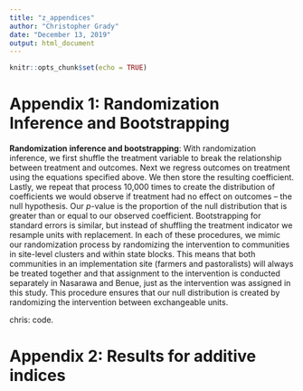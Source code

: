 ```yaml
---
title: "z_appendices"
author: "Christopher Grady"
date: "December 13, 2019"
output: html_document
---
```


```r
knitr::opts_chunk$set(echo = TRUE)
```

# Appendix 1: Randomization Inference and Bootstrapping

**Randomization inference and bootstrapping**: With randomization inference, we first shuffle the treatment variable to break the relationship between treatment and outcomes.  Next we regress outcomes on treatment using the equations specified above.  We then store the resulting coefficient.  Lastly, we repeat that process 10,000 times to create the distribution of coefficients we would observe if treatment had no effect on outcomes -- the null hypothesis.  Our $p$-value is the proportion of the null distribution that is greater than or equal to our observed coefficient.  Bootstrapping for standard errors is similar, but instead of shuffling the treatment indicator we resample units with replacement.  In each of these procedures, we mimic our randomization process by randomizing the intervention to communities in site-level clusters and within state blocks. This means that both communities in an implementation site (farmers and pastoralists) will always be treated together and that assignment to the intervention is conducted separately in Nasarawa and Benue, just as the intervention was assigned in this study.  This procedure ensures that our null distribution is created by randomizing the intervention between exchangeable units.

chris: code.


# Appendix 2: Results for additive indices